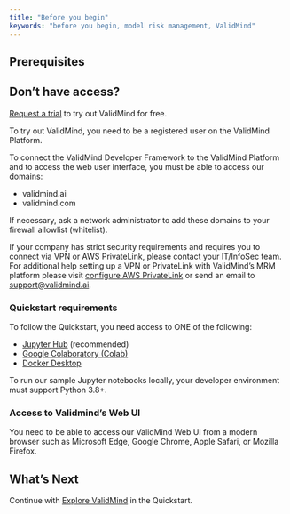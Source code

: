 ```yaml
---
title: "Before you begin"
keywords: "before you begin, model risk management, ValidMind"
---
```


## Prerequisites

::: {.callout-tip}
## Don't have access?
[Request a trial](https://validmind.com/demo) to try out ValidMind for free. 
:::

To try out ValidMind, you need to be a registered user on the ValidMind Platform.

To connect the ValidMind Developer Framework to the ValidMind Platform and to access the web user interface, you must be able to access our domains:

- validmind.ai
- validmind.com

If necessary, ask a network administrator to add these domains to your firewall allowlist (whitelist). 

If your company has strict security requirements and requires you to connect via VPN or AWS PrivateLink, please contact your IT/InfoSec team. For additional help setting up a VPN or PrivateLink with ValidMind's MRM platform please visit [configure AWS PrivateLink](configure-aws-privatelink.qmd) or send an email to <support@validmind.ai>.

### Quickstart requirements

To follow the Quickstart, you need access to ONE of the following:

- [Jupyter Hub](quickstart.qmd) (recommended)
- [Google Colaboratory (Colab)](try-developer-framework-with-colab.qmd)
- [Docker Desktop](try-developer-framework-with-docker.qmd)

To run our sample Jupyter notebooks locally, your developer environment must support Python 3.8+.

<!--- If you download the sample notebooks from Colab, [sample Jupyter notebooks](jupyter-notebooks.qmd), for use To use ourlocally requires Python 3.8+.  ---> 

### Access to Validmind's Web UI

You need to be able to access our ValidMind Web UI from a modern browser such as Microsoft Edge, Google Chrome, Apple Safari, or Mozilla Firefox.

## What's Next

Continue with [Explore ValidMind](explore-validmind.qmd) in the Quickstart.

